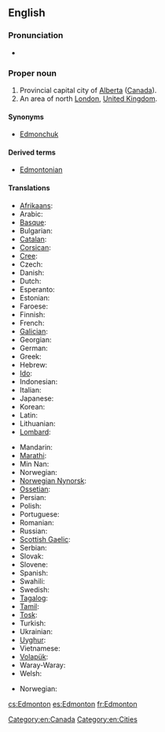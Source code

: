 ==English==
{{wikipedia|Edmonton}}
{{wikipedia|Edmonton, London}}

===Pronunciation===
* {{audio|en-ca-Edmonton.ogg|Audio (CA)}}

===Proper noun===
{{en-proper noun}}

# Provincial capital city of [[Alberta]] ([[Canada]]).
# An area of north [[London]], [[United Kingdom]].

====Synonyms====
* {{sense|Canada}} [[Edmonchuk]] {{qualifier|nickname|informal}}

====Derived terms====
* [[Edmontonian]]

====Translations====
{{trans-top|city in Canada}}
* [[Afrikaans]]: {{t-|af|Edmonton|xs=Afrikaans}}
* Arabic: {{t|ar|أدمونتون}}
* [[Basque]]: {{t-|eu|Edmonton|xs=Basque}}
* Bulgarian: {{t|bg|Едмънтън}}
* [[Catalan]]: {{t-|ca|Edmonton}}
* [[Corsican]]: {{t-|co|Edmonton|xs=Corsican}}
* [[Cree]]: {{t|cr|ᐊᒥᐢᑲᐧᒋᐊᐧᐢᑲᐦᐃᑲᐣ|tr=amiskwaciwâskahikan|sc=Cans|xs=Cree}}
* Czech: {{t-|cs|Edmonton}}
* Danish: {{t-|da|Edmonton}}
* Dutch: {{t-|nl|Edmonton}}
* Esperanto: {{t|eo|Edmontono|xs=Esperanto}}
* Estonian: {{t-|et|Edmonton}}
* Faroese: {{t-|fo|Edmonton|xs=Faroese}}
* Finnish: {{t-|fi|Edmonton}}
* French: {{t-|fr|Edmonton}}
* [[Galician]]: {{t-|gl|Edmonton|xs=Galician}}
* Georgian: {{t|ka|ედმონტონი|sc=Geor|xs=Georgian}}
* German: {{t-|de|Edmonton}}
* Greek: {{t|el|Έντμοντον}}
* Hebrew: {{t|he|אדמונטון}}
* [[Ido]]: {{t-|io|Edmonton|xs=Ido}}
* Indonesian: {{t-|id|Edmonton|xs=Indonesian}}
* Italian: {{t-|it|Edmonton}}
* Japanese: {{t|ja|エドモントン|tr=Edomonton}}
* Korean: {{t|ko|에드먼턴|sc=Hang}}
* Latin: {{t|la|Edmundopolis}}
* Lithuanian: {{t|lt|Edmontonas|xs=Lithuanian}}
* [[Lombard]]: {{tø|lmo|Edmonton}}
{{trans-mid}}
* Mandarin: {{t|cmn|埃德蒙顿|sc=Hani}}
* [[Marathi]]: {{t|mr|एडमंटन|sc=Deva|xs=Marathi}}
* Min Nan: {{t-|nan|Edmonton|xs=Min Nan}}
* Norwegian: {{t-|no|Edmonton}}
* [[Norwegian Nynorsk]]: {{t-|nn|Edmonton|xs=Norwegian Nynorsk}}
* [[Ossetian]]: {{tø|os|Эдмонтон|sc=Cyrl}}
* Persian: {{t|fa|ادمونتون|xs=Persian}}
* Polish: {{t-|pl|Edmonton}}
* Portuguese: {{t-|pt|Edmonton}}
* Romanian: {{t-|ro|Edmonton}}
* Russian: {{t|ru|Эдмонтон|tr=Edmonton}}
* [[Scottish Gaelic]]: {{t-|gd|Edmonton|xs=Scottish Gaelic}}
* Serbian: {{t|sr|Едмонтон|tr=Edmonton|sc=Cyrl}}
* Slovak: {{t-|sk|Edmonton}}
* Slovene: {{t-|sl|Edmonton}}
* Spanish: {{t+|es|Edmonton}}
* Swahili: {{t-|sw|Edmonton|xs=Swahili}}
* Swedish: {{t-|sv|Edmonton}}
* [[Tagalog]]: {{t-|tl|Edmonton|xs=Tagalog}}
* [[Tamil]]: {{t|ta|எட்மன்டன்|xs=Tamil}}
* [[Tosk]]: {{t-|als|Edmonton|xs=Tosk}}
* Turkish: {{t-|tr|Edmonton}}
* Ukrainian: {{t|uk|Едмонтон|tr=Edmonton|xs=Ukrainian}}
* [[Uyghur]]: {{t|ug|Édmonton|sc=ug-Arab|xs=Uyghur}}
* Vietnamese: {{t-|vi|Edmonton|xs=Vietnamese}}
* [[Volapük]]: {{t-|vo|Edmonton|xs=Volapük}}
* Waray-Waray: {{tø|war|Edmonton}}
* Welsh: {{t-|cy|Edmonton|xs=Welsh}}
{{trans-bottom}}

{{trans-top|area of London}}
* Norwegian: {{t-|no|Edmonton}}
{{trans-bottom}}

[[Category:en:Canada]]
[[Category:en:Cities]]

[[cs:Edmonton]]
[[es:Edmonton]]
[[fr:Edmonton]]